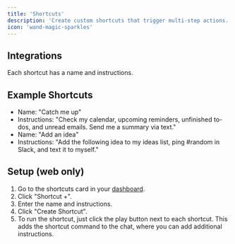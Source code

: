 ```yaml
---
title: 'Shortcuts'
description: 'Create custom shortcuts that trigger multi-step actions.'
icon: 'wand-magic-sparkles'
---
```


## Integrations

Each shortcut has a name and instructions.

## Example Shortcuts
- Name: "Catch me up"
- Instructions: "Check my calendar, upcoming reminders, unfinished to-dos, and unread emails. Send me a summary via text."
- Name: "Add an idea"
- Instructions: "Add the following idea to my ideas list, ping #random in Slack, and text it to myself."

## Setup (web only)

1. Go to the shortcuts card in your [dashboard](https://app.trymartin.com).
2. Click "Shortcut +".
3. Enter the name and instructions.
4. Click "Create Shortcut".
5. To run the shortcut, just click the play button next to each shortcut. This adds the shortcut command to the chat, where you can add additional instructions.
